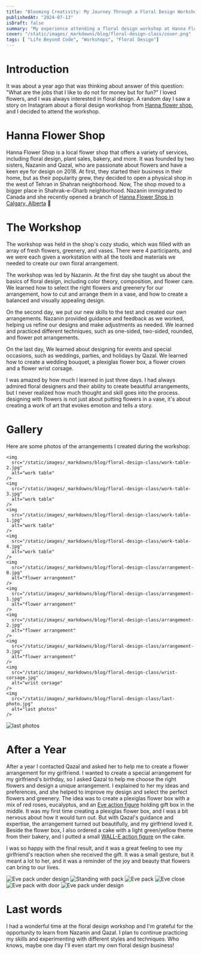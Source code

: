 ```yaml
---
title: "Blooming Creativity: My Journey Through a Floral Design Workshop"
publishedAt: "2024-07-13"
isDraft: false
summary: "My experience attending a floral design workshop at Hanna Flower Shop"
cover: "/static/images/_markdowns/blog/floral-design-class/cover.png"
tags: [ "Life Beyond Code", "Workshops", "Floral Design"]
---
```


# Introduction
It was about a year ago that was thinking about answer of this question: "What are the jobs that I like to do not for money but for fun?"
I loved flowers, and I was always interested in floral design. A random day I saw a story on Instagram about a floral design workshop from [Hanna flower shop](https://hannaflower.shop), and I decided to attend the workshop.


# Hanna Flower Shop
Hanna Flower Shop is a local flower shop that offers a variety of services, including floral design, plant sales, bakery, and more.
It was founded by two sisters, Nazanin and Qazal, who are passionate about flowers and have a keen eye for design on 2018.
At first, they started their business in their home, but as their popularity grew, they decided to open a physical shop in the west of Tehran in Shahran neighborhood.
Now, The shop moved to a bigger place in Shahrak-e-Gharb neighborhood. Nazanin immigrated to Canada and she recently opened a branch of [Hanna Flower Shop in Calgary, Alberta](https://www.instagram.com/hannaflower.ca) 🎉

# The Workshop
The workshop was held in the shop's cozy studio, which was filled with an array of fresh flowers, greenery, and vases.
There were 4 participants, and we were each given a workstation with all the tools and materials we needed to create our own floral arrangement.

The workshop was led by Nazanin. At the first day she taught us about the basics of floral design, including color theory, composition, and flower care.
We learned how to select the right flowers and greenery for our arrangement, how to cut and arrange them in a vase, and how to create a balanced and visually appealing design.

On the second day, we put our new skills to the test and created our own arrangements.
Nazanin provided guidance and feedback as we worked, helping us refine our designs and make adjustments as needed.
We learned and practiced different techniques, such as one-sided, two-sided, rounded, and flower pot arrangements.

On the last day, We learned about designing for events and special occasions, such as weddings, parties, and holidays by Qazal.
We learned how to create a wedding bouquet, a plexiglas flower box, a flower crown and a flower wrist corsage.

I was amazed by how much I learned in just three days.
I had always admired floral designers and their ability to create beautiful arrangements, but I never realized how much thought and skill goes into the process.
designing with flowers is not just about putting flowers in a vase, it's about creating a work of art that evokes emotion and tells a story.


# Gallery
Here are some photos of the arrangements I created during the workshop:
<div>
  <div class="grid gap-1 grid-cols-1 md:grid-cols-2">

    <img
      src="/static/images/_markdowns/blog/floral-design-class/work-table-2.jpg"
      alt="work table"
    />
    <img
      src="/static/images/_markdowns/blog/floral-design-class/work-table-3.jpg"
      alt="work table"
    />
    <img
      src="/static/images/_markdowns/blog/floral-design-class/work-table-1.jpg"
      alt="work table"
    />
    <img
      src="/static/images/_markdowns/blog/floral-design-class/work-table-4.jpg"
      alt="work table"
    />
    <img
      src="/static/images/_markdowns/blog/floral-design-class/arrangement-0.jpg"
      alt="flower arrangement"
    />
    <img
      src="/static/images/_markdowns/blog/floral-design-class/arrangement-1.jpg"
      alt="flower arrangement"
    />
    <img
      src="/static/images/_markdowns/blog/floral-design-class/arrangement-2.jpg"
      alt="flower arrangement"
    />
    <img
      src="/static/images/_markdowns/blog/floral-design-class/arrangement-3.jpg"
      alt="flower arrangement"
    />
    <img
      src="/static/images/_markdowns/blog/floral-design-class/wrist-corsage.jpg"
      alt="wrist corsage"
    />
    <img
      src="/static/images/_markdowns/blog/floral-design-class/last-photo.jpg"
      alt="last photos"
    />

  </div>
  <img
    src="/static/images/_markdowns/blog/floral-design-class/certificate.jpeg"
    alt="last photos"
  />
  
</div>




# After a Year
After a year I contacted Qazal and asked her to help me to create a flower arrangement for my girlfriend.
I wanted to create a special arrangement for my girlfriend's birthday, so I asked Qazal to help me choose the right flowers and design a unique arrangement.
I explained to her my ideas and preferences, and she helped to improve my design and select the perfect flowers and greenery.
The idea was to create a plexiglas flower box with a mix of red roses, eucalyptus, and an [Eve action figure](https://www.amazon.com/Character-Figures-Authentic-Storytelling-Collecting/dp/B07YT7JWPG) holding gift box in the middle.
It was my first time creating a plexiglas flower box, and I was a bit nervous about how it would turn out.
But with Qazal's guidance and expertise, the arrangement turned out beautifully, and my girlfriend loved it.
Beside the flower box, I also ordered a cake with a light green/yellow theme from their bakery, and I putted a small [WALL-E action figure](https://www.amazon.com/Character-Figures-Authentic-Storytelling-Collecting/dp/B07YT7JWPG) on the cake.

I was so happy with the final result, and it was a great feeling to see my girlfriend's reaction when she received the gift.
It was a small gesture, but it meant a lot to her, and it was a reminder of the joy and beauty that flowers can bring to our lives.


<div class="grid gap-1 grid-cols-1 md:grid-cols-2">
  <img
    src="/static/images/_markdowns/blog/floral-design-class/eve-pack-under-design.jpg"
    alt="Eve pack under design"
  />
  <img
    src="/static/images/_markdowns/blog/floral-design-class/standing-with-pack.jpg"
    alt="Standing with pack"
  />
  <img src="/static/images/_markdowns/blog/floral-design-class/eve-pack.jpg"
       alt="Eve pack"
  />
  <img
    src="/static/images/_markdowns/blog/floral-design-class/eve-close.jpg"
    alt="Eve close"
  />
  <img
    src="/static/images/_markdowns/blog/floral-design-class/eve-pack-with-door.jpg"
    alt="Eve pack with door"
  />
  <img
    src="/static/images/_markdowns/blog/floral-design-class/wall-e-cake.jpg"
    alt="Eve pack under design" 
  />
</div>

# Last words
I had a wonderful time at the floral design workshop and I'm grateful for the opportunity to learn from Nazanin and Qazal.
I plan to continue practicing my skills and experimenting with different styles and techniques.
Who knows, maybe one day I'll even start my own floral design business!
